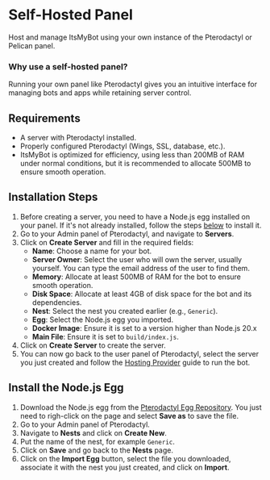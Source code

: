
# Self-Hosted Panel
Host and manage ItsMyBot using your own instance of the Pterodactyl or Pelican panel.

### Why use a self-hosted panel?
Running your own panel like Pterodactyl gives you an intuitive interface for managing bots and apps while retaining server control.

## Requirements
- A server with Pterodactyl installed.
- Properly configured Pterodactyl (Wings, SSL, database, etc.).
- ItsMyBot is optimized for efficiency, using less than 200MB of RAM under normal conditions, but it is recommended to allocate 500MB to ensure smooth operation.

## Installation Steps
1. Before creating a server, you need to have a Node.js egg installed on your panel. If it's not already installed, follow the steps [below](#install-the-node-js-egg) to install it.
2. Go to your Admin panel of Pterodactyl, and navigate to **Servers**.
3. Click on **Create Server** and fill in the required fields:
   - **Name**: Choose a name for your bot.
   - **Server Owner**: Select the user who will own the server, usually yourself. You can type the email address of the user to find them.
   - **Memory**: Allocate at least 500MB of RAM for the bot to ensure smooth operation.
   - **Disk Space**: Allocate at least 4GB of disk space for the bot and its dependencies.
   - **Nest**: Select the nest you created earlier (e.g., `Generic`).
   - **Egg**: Select the Node.js egg you imported.
   - **Docker Image**: Ensure it is set to a version higher than Node.js 20.x
   - **Main File**: Ensure it is set to `build/index.js`.
4. Click on **Create Server** to create the server.
5. You can now go back to the user panel of Pterodactyl, select the server you just created and follow the [Hosting Provider](/itsmybot/installation/hosting-provider) guide to run the bot.

## Install the Node.js Egg
1. Download the Node.js egg from the [Pterodactyl Egg Repository](https://raw.githubusercontent.com/pelican-eggs/generic/refs/heads/main/nodejs/egg-pterodactyl-node-js-generic.json). You just need to righ-click on the page and select **Save as** to save the file.
2. Go to your Admin panel of Pterodactyl.
3. Navigate to **Nests** and click on **Create New**.
4. Put the name of the nest, for example `Generic`.
5. Click on **Save** and go back to the **Nests** page.
6. Click on the **Import Egg** button, select the file you downloaded, associate it with the nest you just created, and click on **Import**.


